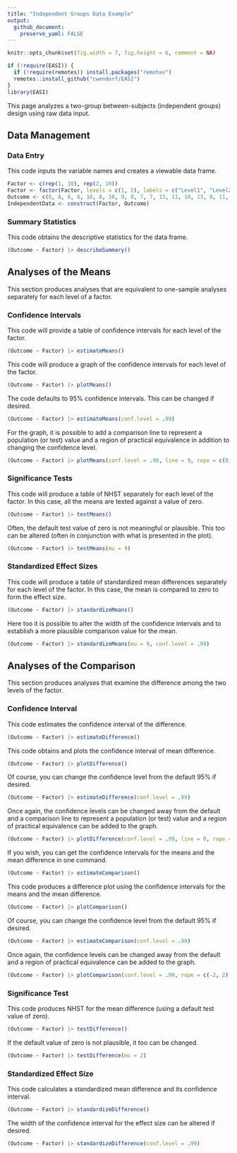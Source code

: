 ```yaml
---
title: "Independent Groups Data Example"
output:
  github_document:
    preserve_yaml: FALSE
---
```


```r
knitr::opts_chunk$set(fig.width = 7, fig.height = 6, comment = NA)
```

```r
if (!require(EASI)) {
  if (!require(remotes)) install.packages("remotes")
  remotes::install_github("cwendorf/EASI")
}
library(EASI)
```

This page analyzes a two-group between-subjects (independent groups) design using raw data input.

## Data Management

### Data Entry

This code inputs the variable names and creates a viewable data frame.
```r
Factor <- c(rep(1, 10), rep(2, 10))
Factor <- factor(Factor, levels = c(1, 2), labels = c("Level1", "Level2"))
Outcome <- c(6, 8, 6, 8, 10, 8, 10, 9, 8, 7, 7, 13, 11, 10, 13, 8, 11, 14, 12, 11)
IndependentData <- construct(Factor, Outcome)
```

### Summary Statistics

This code obtains the descriptive statistics for the data frame.
```r
(Outcome ~ Factor) |> describeSummary()
```

## Analyses of the Means

This section produces analyses that are equivalent to one-sample analyses separately for each level of a factor.

### Confidence Intervals

This code will provide a table of confidence intervals for each level of the factor.
```r
(Outcome ~ Factor) |> estimateMeans()
```

This code will produce a graph of the confidence intervals for each level of the factor.
```r
(Outcome ~ Factor) |> plotMeans()
```

The code defaults to 95% confidence intervals. This can be changed if desired.
```r
(Outcome ~ Factor) |> estimateMeans(conf.level = .99)
```

For the graph, it is possible to add a comparison line to represent a population (or test) value and a region of practical equivalence in addition to changing the confidence level.
```r
(Outcome ~ Factor) |> plotMeans(conf.level = .99, line = 9, rope = c(8, 10))
```

### Significance Tests

This code will produce a table of NHST separately for each level of the factor. In this case, all the means are tested against a value of zero.
```r
(Outcome ~ Factor) |> testMeans()
```

Often, the default test value of zero is not meaningful or plausible. This too can be altered (often in conjunction with what is presented in the plot).
```r
(Outcome ~ Factor) |> testMeans(mu = 9)
```

### Standardized Effect Sizes

This code will produce a table of standardized mean differences separately for each level of the factor. In this case, the mean is compared to zero to form the effect size.
```r
(Outcome ~ Factor) |> standardizeMeans()
```

Here too it is possible to alter the width of the confidence intervals and to establish a more plausible comparison value for the mean.
```r
(Outcome ~ Factor) |> standardizeMeans(mu = 9, conf.level = .99)
```

## Analyses of the Comparison

This section produces analyses that examine the difference among the two levels of the factor.

### Confidence Interval

This code estimates the confidence interval of the difference.
```r
(Outcome ~ Factor) |> estimateDifference()
```

This code obtains and plots the confidence interval of mean difference.
```r
(Outcome ~ Factor) |> plotDifference()
```

Of course, you can change the confidence level from the default 95% if desired.
```r
(Outcome ~ Factor) |> estimateDifference(conf.level = .99)
```

Once again, the confidence levels can be changed away from the default and a comparison line to represent a population (or test) value and a region of practical equivalence can be added to the graph.
```r
(Outcome ~ Factor) |> plotDifference(conf.level = .99, line = 0, rope = c(-2, 2))
```

If you wish, you can get the confidence intervals for the means and the mean difference in one command.

```r
(Outcome ~ Factor) |> estimateComparison()
```

This code produces a difference plot using the confidence intervals for the means and the mean difference.

```r
(Outcome ~ Factor) |> plotComparison()
```

Of course, you can change the confidence level from the default 95% if desired.
```r
(Outcome ~ Factor) |> estimateComparison(conf.level = .99)
```

Once again, the confidence levels can be changed away from the default and a region of practical equivalence can be added to the graph.
```r
(Outcome ~ Factor) |> plotComparison(conf.level = .99, rope = c(-2, 2))
```

### Significance Test

This code produces NHST for the mean difference (using a default test value of zero).
```r
(Outcome ~ Factor) |> testDifference()
```

If the default value of zero is not plausible, it too can be changed.
```r
(Outcome ~ Factor) |> testDifference(mu = 2)
```

### Standardized Effect Size

This code calculates a standardized mean difference and its confidence interval.
```r
(Outcome ~ Factor) |> standardizeDifference()
```

The width of the confidence interval for the effect size can be altered if desired.
```r
(Outcome ~ Factor) |> standardizeDifference(conf.level = .99)
```
